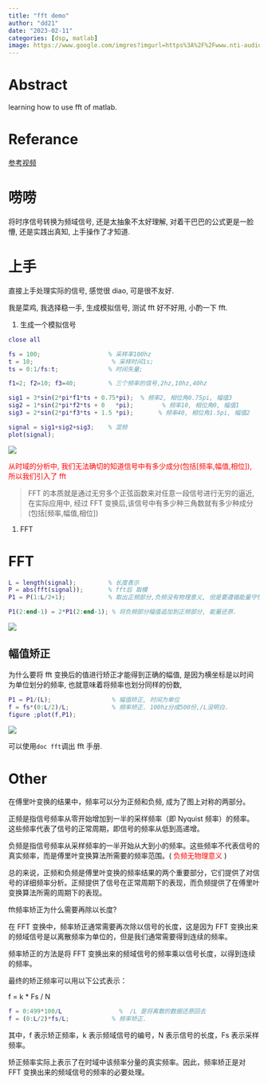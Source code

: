 ```yaml
---
title: "fft demo"
author: "dd21"
date: "2023-02-11"
categories: [dsp, matlab]
image: https://www.google.com/imgres?imgurl=https%3A%2F%2Fwww.nti-audio.com%2Fportals%2F0%2Fpic%2Fnews%2FFFT-Time-Frequency-View-540.png&imgrefurl=https%3A%2F%2Fwww.nti-audio.com%2Fen%2Fsupport%2Fknow-how%2Ffast-fourier-transform-fft&tbnid=d4_Ll665NPknWM&vet=12ahUKEwjSkMXL9Iz9AhWBB4gKHRfYAFoQMygBegUIARDBAQ..i&docid=IyuAG8Dg7l-MjM&w=540&h=378&q=fft&ved=2ahUKEwjSkMXL9Iz9AhWBB4gKHRfYAFoQMygBegUIARDBAQ
---
```


# Abstract

learning how to use fft of matlab.

# Referance

[参考视频](https://www.bilibili.com/video/BV11T4y167Xz?t=1001.4)

# 唠唠

将时序信号转换为频域信号, 还是太抽象不太好理解, 对着干巴巴的公式更是一脸懵, 还是实践出真知, 上手操作了才知道.

# 上手

直接上手处理实际的信号, 感觉很 diao, 可是很不友好.

我是菜鸡, 我选择稳一手, 生成模拟信号, 测试 fft 好不好用, 小酌一下 fft.

1. 生成一个模拟信号

```matlab
close all

fs = 100;                   % 采样率100hz
t = 10;                      % 采样时间1s;
ts = 0:1/fs:t;              % 时间矢量;

f1=2; f2=10; f3=40;         % 三个频率的信号,2hz,10hz,40hz

sig1 = 3*sin(2*pi*f1*ts + 0.75*pi);  % 频率2, 相位角0.75pi, 幅值3
sig2 = 1*sin(2*pi*f2*ts + 0   *pi);        % 频率10, 相位角0, 幅值1
sig3 = 2*sin(2*pi*f3*ts + 1.5 *pi);       % 频率40, 相位角1.5pi, 幅值2

signal = sig1+sig2+sig3;    % 混频
plot(signal);
```

![](https://raw.githubusercontent.com/fly-t/images/main/blog/index-2023-02-11-17-59-29.png)

<font color='red'> 从时域的分析中, 我们无法确切的知道信号中有多少成分(包括[频率,幅值,相位]), 所以我们引入了 fft </font>

> FFT 的本质就是通过无穷多个正弦函数来对任意一段信号进行无穷的逼近, 在实际应用中, 经过 FFT 变换后,该信号中有多少种三角数就有多少种成分(包括[频率,幅值,相位])

1. FFT

# FFT

```matlab
L = length(signal);         % 长度表示
P = abs(fft(signal));       % fft后 取模
P1 = P(1:L/2+1);            % 取出正频部分,负频没有物理意义, 但是要遵循能量守恒, 将其放到正频部分.

P1(2:end-1) = 2*P1(2:end-1); % 将负频部分幅值追加到正频部分, 能量还原.
```

![](https://raw.githubusercontent.com/fly-t/images/main/blog/index-2023-02-11-18-54-28.png)

## 幅值矫正

为什么要将 fft 变换后的值进行矫正才能得到正确的幅值, 是因为横坐标是以时间为单位划分的频率, 也就意味着将频率也划分同样的份数,

```matlab
P1 = P1/(L);                 % 幅值矫正, 时间为单位
f = fs*(0:L/2)/L;            % 频率矫正. 100hz分成500份,/L没明白.
figure ;plot(f,P1);
```

![](https://raw.githubusercontent.com/fly-t/images/main/blog/index-2023-02-11-18-54-51.png)

可以使用`doc fft`调出 fft 手册.

# Other

在傅里叶变换的结果中，频率可以分为正频和负频, 成为了图上对称的两部分。

正频是指信号频率从零开始增加到一半的采样频率（即 Nyquist 频率）的频率。这些频率代表了信号的正常周期，即信号的频率从低到高递增。

负频是指信号频率从采样频率的一半开始从大到小的频率。这些频率不代表信号的真实频率，而是傅里叶变换算法所需要的频率范围。(<font color='red'> 负频无物理意义 </font>)

总的来说，正频和负频是傅里叶变换的频率结果的两个重要部分，它们提供了对信号的详细频率分析。正频提供了信号在正常周期下的表现，而负频提供了在傅里叶变换算法所需的周期下的表现。







fft频率矫正为什么需要再除以长度?

在 FFT 变换中，频率矫正通常需要再次除以信号的长度，这是因为 FFT 变换出来的频域信号是以离散频率为单位的，但是我们通常需要得到连续的频率。

频率矫正的方法是将 FFT 变换出来的频域信号的频率乘以信号长度，以得到连续的频率。

最终的矫正频率可以用以下公式表示：

f = k * Fs / N
``` matlab
f = 0:499*100/L                %  /L 是将离散的数据还原回去
f = (0:L/2)*fs/L;            % 频率矫正.
```
其中，f 表示矫正频率，k 表示频域信号的编号，N 表示信号的长度，Fs 表示采样频率。

矫正频率实际上表示了在时域中该频率分量的真实频率。因此，频率矫正是对 FFT 变换出来的频域信号的频率的必要处理。